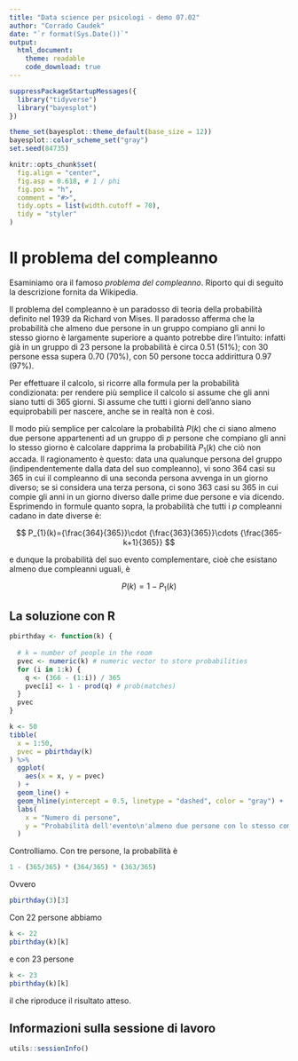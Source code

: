 ```yaml
---
title: "Data science per psicologi - demo 07.02"
author: "Corrado Caudek"
date: "`r format(Sys.Date())`"
output:
  html_document:
    theme: readable
    code_download: true
---
```


```r
suppressPackageStartupMessages({
  library("tidyverse")
  library("bayesplot")
})

theme_set(bayesplot::theme_default(base_size = 12))
bayesplot::color_scheme_set("gray")
set.seed(84735)

knitr::opts_chunk$set(
  fig.align = "center",
  fig.asp = 0.618, # 1 / phi
  fig.pos = "h",
  comment = "#>",
  tidy.opts = list(width.cutoff = 70),
  tidy = "styler"
)
```

# Il problema del compleanno

Esaminiamo ora il famoso _problema del compleanno_. Riporto qui di seguito la descrizione fornita da Wikipedia. 

Il problema del compleanno è un paradosso di teoria della probabilità definito nel 1939 da Richard von Mises. Il paradosso afferma che la probabilità che almeno due persone in un gruppo compiano gli anni lo stesso giorno è largamente superiore a quanto potrebbe dire l'intuito: infatti già in un gruppo di 23 persone la probabilità è circa 0.51 (51%); con 30 persone essa supera 0.70 (70%), con 50 persone tocca addirittura 0.97 (97%).

Per effettuare il calcolo, si ricorre alla formula per la probabilità condizionata: per rendere più semplice il calcolo si assume che gli anni siano tutti di 365 giorni. Si assume che tutti i giorni dell'anno siano equiprobabili per nascere, anche se in realtà non è così.

Il modo più semplice per calcolare la probabilità $P(k)$ che ci siano almeno due persone appartenenti ad un gruppo di $p$ persone che compiano gli anni lo stesso giorno è calcolare dapprima la probabilità $P_1(k)$ che ciò non accada. Il ragionamento è questo: data una qualunque persona del gruppo (indipendentemente dalla data del suo compleanno), vi sono 364 casi su 365 in cui il compleanno di una seconda persona avvenga in un giorno diverso; se si considera una terza persona, ci sono 363 casi su 365 in cui compie gli anni in un giorno diverso dalle prime due persone e via dicendo. Esprimendo in formule quanto sopra, la probabilità che tutti i $p$ compleanni cadano in date diverse è:

$$
P_{1}(k)={\frac{364}{365}}\cdot {\frac{363}{365}}\cdots {\frac{365-k+1}{365}}
$$

e dunque la probabilità del suo evento complementare, cioè che esistano almeno due compleanni uguali, è

$$
P(k) = 1-P_{1}(k)
$$

## La soluzione con $\textsf{R}$


```r
pbirthday <- function(k) {
  
  # k = number of people in the room
  pvec <- numeric(k) # numeric vector to store probabilities
  for (i in 1:k) {
    q <- (366 - (1:i)) / 365 
    pvec[i] <- 1 - prod(q) # prob(matches)
  }
  pvec
}
```


```r
k <- 50
tibble(
  x = 1:50,
  pvec = pbirthday(k)
) %>%
  ggplot(
    aes(x = x, y = pvec)
  ) +
  geom_line() +
  geom_hline(yintercept = 0.5, linetype = "dashed", color = "gray") +
  labs(
    x = "Numero di persone",
    y = "Probabilità dell'evento\n'almeno due persone con lo stesso compleanno'"
  )
```

Controlliamo. Con tre persone, la probabilità è

```r
1 - (365/365) * (364/365) * (363/365) 
```

Ovvero

```r
pbirthday(3)[3]
```

Con 22 persone abbiamo

```r
k <- 22
pbirthday(k)[k]
```

e con 23 persone

```r
k <- 23
pbirthday(k)[k]
```

il che riproduce il risultato atteso. 


## Informazioni sulla sessione di lavoro

```r
utils::sessionInfo()
```



